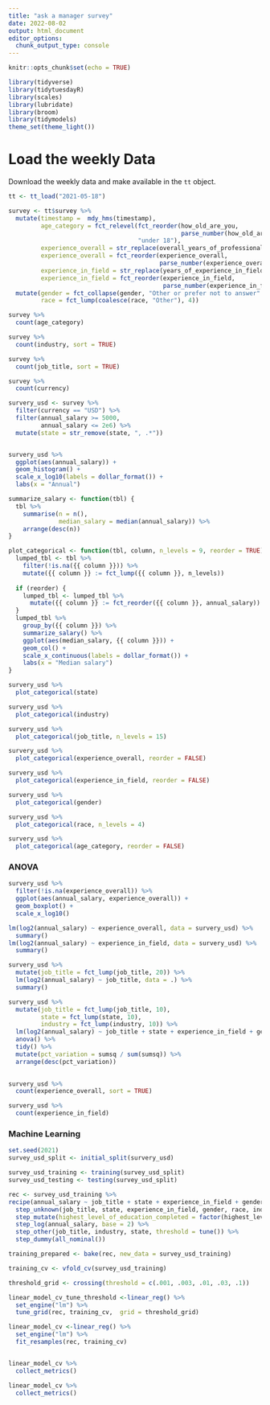 ```yaml
---
title: "ask a manager survey"
date: 2022-08-02
output: html_document
editor_options: 
  chunk_output_type: console
---
```



```r

knitr::opts_chunk$set(echo = TRUE)

library(tidyverse)
library(tidytuesdayR)
library(scales)
library(lubridate)
library(broom)
library(tidymodels)
theme_set(theme_light())
```

# Load the weekly Data

Download the weekly data and make available in the `tt` object.

```r

tt <- tt_load("2021-05-18")

survey <- tt$survey %>% 
  mutate(timestamp =  mdy_hms(timestamp),
         age_category = fct_relevel(fct_reorder(how_old_are_you,
                                                parse_number(how_old_are_you)),
                                    "under 18"),
         experience_overall = str_replace(overall_years_of_professional_experience, " - ", "-"),
         experience_overall = fct_reorder(experience_overall,
                                          parse_number(experience_overall)),
         experience_in_field = str_replace(years_of_experience_in_field, " - ", "-"),
         experience_in_field = fct_reorder(experience_in_field,
                                           parse_number(experience_in_field))) %>% 
  mutate(gender = fct_collapse(gender, "Other or prefer not to answer" = c("Other or prefer not to answer", "Prefer not to answer")),
         race = fct_lump(coalesce(race, "Other"), 4))

survey %>% 
  count(age_category)

survey %>% 
  count(industry, sort = TRUE)

survey %>% 
  count(job_title, sort = TRUE)

survey %>% 
  count(currency)
```

```r

survery_usd <- survey %>% 
  filter(currency == "USD") %>% 
  filter(annual_salary >= 5000,
         annual_salary <= 2e6) %>% 
  mutate(state = str_remove(state, ", .*"))


survery_usd %>% 
  ggplot(aes(annual_salary)) +
  geom_histogram() +
  scale_x_log10(labels = dollar_format()) +
  labs(x = "Annual")

summarize_salary <- function(tbl) {
  tbl %>% 
    summarise(n = n(),
              median_salary = median(annual_salary)) %>% 
    arrange(desc(n))
}

plot_categorical <- function(tbl, column, n_levels = 9, reorder = TRUE) {
  lumped_tbl <- tbl %>% 
    filter(!is.na({{ column }})) %>% 
    mutate({{ column }} := fct_lump({{ column }}, n_levels))
  
  if (reorder) {
    lumped_tbl <- lumped_tbl %>% 
      mutate({{ column }} := fct_reorder({{ column }}, annual_salary))
  }
  lumped_tbl %>% 
    group_by({{ column }}) %>% 
    summarize_salary() %>% 
    ggplot(aes(median_salary, {{ column }})) +
    geom_col() +
    scale_x_continuous(labels = dollar_format()) +
    labs(x = "Median salary")
}

survery_usd %>% 
  plot_categorical(state)

survery_usd %>% 
  plot_categorical(industry)

survery_usd %>% 
  plot_categorical(job_title, n_levels = 15)

survery_usd %>% 
  plot_categorical(experience_overall, reorder = FALSE)

survery_usd %>% 
  plot_categorical(experience_in_field, reorder = FALSE)

survery_usd %>% 
  plot_categorical(gender)

survery_usd %>% 
  plot_categorical(race, n_levels = 4)

survery_usd %>% 
  plot_categorical(age_category, reorder = FALSE)

```

### ANOVA
```r
survery_usd %>% 
  filter(!is.na(experience_overall)) %>% 
  ggplot(aes(annual_salary, experience_overall)) +
  geom_boxplot() +
  scale_x_log10()

lm(log2(annual_salary) ~ experience_overall, data = survery_usd) %>% 
  summary()
lm(log2(annual_salary) ~ experience_in_field, data = survery_usd) %>% 
  summary()

survery_usd %>% 
  mutate(job_title = fct_lump(job_title, 20)) %>% 
  lm(log2(annual_salary) ~ job_title, data = .) %>% 
  summary()

survery_usd %>% 
  mutate(job_title = fct_lump(job_title, 10),
         state = fct_lump(state, 10),
         industry = fct_lump(industry, 10)) %>% 
  lm(log2(annual_salary) ~ job_title + state + experience_in_field + gender + race + industry, data = .) %>% 
  anova() %>% 
  tidy() %>% 
  mutate(pct_variation = sumsq / sum(sumsq)) %>% 
  arrange(desc(pct_variation))
  

```



```r
survery_usd %>% 
  count(experience_overall, sort = TRUE)

survery_usd %>% 
  count(experience_in_field)

```

### Machine Learning
```r
set.seed(2021)
survey_usd_split <- initial_split(survery_usd)

survey_usd_training <- training(survey_usd_split)
survey_usd_testing <- testing(survey_usd_split)

rec <- survey_usd_training %>% 
recipe(annual_salary ~ job_title + state + experience_in_field + gender + race + industry + highest_level_of_education_completed) %>% 
  step_unknown(job_title, state, experience_in_field, gender, race, industry, highest_level_of_education_completed) %>% 
  step_mutate(highest_level_of_education_completed = factor(highest_level_of_education_completed)) %>% 
  step_log(annual_salary, base = 2) %>% 
  step_other(job_title, industry, state, threshold = tune()) %>%
  step_dummy(all_nominal())

training_prepared <- bake(rec, new_data = survey_usd_training)
```

```r
training_cv <- vfold_cv(survey_usd_training)

threshold_grid <- crossing(threshold = c(.001, .003, .01, .03, .1))

linear_model_cv_tune_threshold <-linear_reg() %>% 
  set_engine("lm") %>% 
  tune_grid(rec, training_cv,  grid = threshold_grid)

linear_model_cv <-linear_reg() %>% 
  set_engine("lm") %>% 
  fit_resamples(rec, training_cv)


linear_model_cv %>% 
  collect_metrics()
```

```r

linear_model_cv %>% 
  collect_metrics()
```

